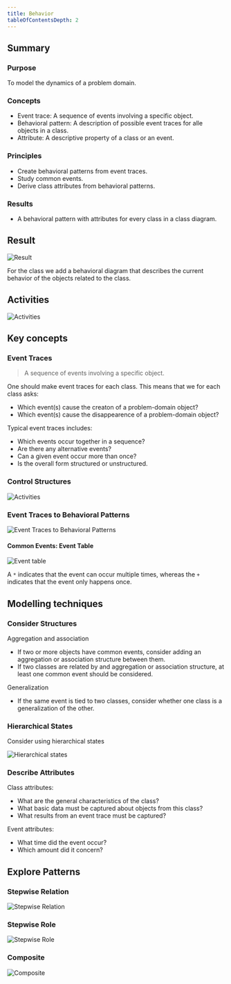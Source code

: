 ---
title: Behavior
tableOfContentsDepth: 2
---

## Summary

### Purpose

To model the dynamics of a problem domain.

### Concepts

- Event trace: A sequence of events involving a specific object.
- Behavioral pattern: A description of possible event traces
  for alle objects in a class.
- Attribute: A descriptive property of a class or an event.

### Principles

- Create behavioral patterns from event traces.
- Study common events.
- Derive class attributes from behavioral patterns.

### Results

- A behavioral pattern with attributes for every class in a
  class diagram.

## Result

![Result](/images/behavior-result.png)

For the class we add a behavioral diagram that describes the current behavior of
the objects related to the class.

## Activities

![Activities](/images/behavior-activities.png)

## Key concepts

### Event Traces

> A sequence of events involving a specific object.

One should make event traces for each class. This means that we for each class asks:

- Which event(s) cause the creaton of a problem-domain object?
- Which event(s) cause the disappearence of a problem-domain object?

Typical event traces includes:

- Which events occur together in a sequence?
- Are there any alternative events?
- Can a given event occur more than once?
- Is the overall form structured or unstructured.

### Control Structures

![Activities](/images/behavior-control-structures.png)

### Event Traces to Behavioral Patterns

![Event Traces to Behavioral Patterns](/images/behavior-traces-to-behavior-patterns.png)

#### Common Events: Event Table

![Event table](/images/behavior-event-table.png)

A `*` indicates that the event can occur multiple times, whereas
the `+` indicates that the event only happens once.

## Modelling techniques

### Consider Structures

Aggregation and association

- If two or more objects have common events, consider adding an aggregation
  or association structure between them.
- If two classes are related by and aggregation or association structure,
  at least one common event should be considered.

Generalization

- If the same event is tied to two classes, consider whether one class is
  a generalization of the other.

### Hierarchical States

Consider using hierarchical states

![Hierarchical states](/images/behavior-hierarchical-states.png)

### Describe Attributes

Class attributes:

- What are the general characteristics of the class?
- What basic data must be captured about objects from this class?
- What results from an event trace must be captured?

Event attributes:

- What time did the event occur?
- Which amount did it concern?

## Explore Patterns

### Stepwise Relation

![Stepwise Relation](/images/behavior-stepwise-relation.png)

### Stepwise Role

![Stepwise Role](/images/behavior-stepwise-role.png)

### Composite

![Composite](/images/behavior-composite.png)
